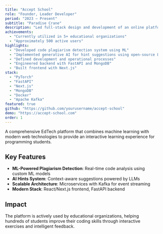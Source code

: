 ```yaml
---
title: "Accept School"
role: "Founder, Leader Developer"
period: "2023 — Present"
subtitle: "Paradise Crane"
description: "Led full-stack design and development of an online platform for improving programming skills"
achievements:
  - "Currently utilized in 5+ educational organizations"
  - "Approximately 500 active users"
highlights:
  - "Developed code plagiarism detection system using ML"
  - "Implemented generative AI for hint suggestions using open-source LLMs"
  - "Defined development and operational processes"
  - "Engineered backend with FastAPI and MongoDB"
  - "Built frontend with Next.js"
stack:
  - "PyTorch"
  - "FastAPI"
  - "Next.js"
  - "MongoDB"
  - "Docker"
  - "Apache Kafka"
featured: true
github: "https://github.com/yourusername/accept-school"
demo: "https://accept-school.com"
order: 1
---
```


A comprehensive EdTech platform that combines machine learning with modern web technologies to provide an interactive learning experience for programming students.

## Key Features

- **ML-Powered Plagiarism Detection**: Real-time code analysis using custom ML models
- **AI Hints System**: Context-aware suggestions powered by LLMs
- **Scalable Architecture**: Microservices with Kafka for event streaming
- **Modern Stack**: React/Next.js frontend, FastAPI backend

## Impact

The platform is actively used by educational organizations, helping hundreds of students improve their coding skills through interactive exercises and intelligent feedback.
